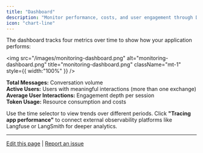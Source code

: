 ```yaml
---
title: "Dashboard"
description: "Monitor performance, costs, and user engagement through Dify's built-in analytics dashboard"
icon: "chart-line"
---
```


The dashboard tracks four metrics over time to show how your application performs:

<img
  src="/images/monitoring-dashboard.png"
  alt="monitoring-dashboard.png"
  title="monitoring-dashboard.png"
  className="mt-1"
  style={{ width:"100%" }}
/>

**Total Messages:** Conversation volume  
**Active Users:** Users with meaningful interactions (more than one exchange)  
**Average User Interactions:** Engagement depth per session  
**Token Usage:** Resource consumption and costs

Use the time selector to view trends over different periods. Click **"Tracing app performance"** to connect external observability platforms like Langfuse or LangSmith for deeper analytics.

---

[Edit this page](https://github.com/langgenius/dify-docs/edit/main/en/guides/monitoring/analysis.mdx) | [Report an issue](https://github.com/langgenius/dify-docs/issues/new?template=docs.yml)
